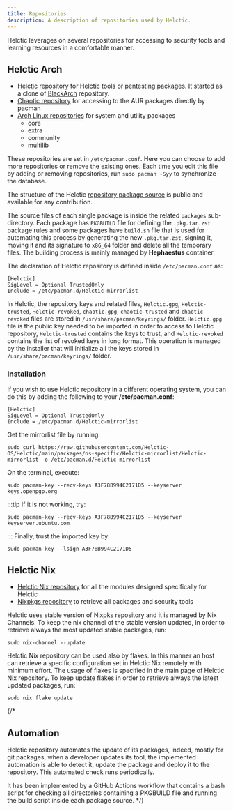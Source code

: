 ```yaml
---
title: Repositories
description: A description of repositories used by Helctic.
---
```


Helctic leverages on several repositories for accessing to security tools and learning resources in a comfortable manner.

## Helctic Arch
* [Helctic repository](https://github.com/Helctic-OS/Helctic) for Helctic tools or pentesting packages. It started as a clone of [BlackArch](https://github.com/BlackArch/blackarch) repository.
* [Chaotic repository](https://aur.chaotic.cx/) for accessing to the AUR packages directly by pacman
* [Arch Linux repositories](https://archlinux.org/packages/) for system and utility packages
  * core
  * extra
  * community
  * multilib

These repositories are set in `/etc/pacman.conf`. Here you can choose to add more repositories or remove the existing ones. Each time you edit this file by adding or removing repositories, run `sudo pacman -Syy` to synchronize the database.

The structure of the Helctic [repository package source](https://github.com/Helctic-OS/Helctic/packages) is public and available for any contribution.

The source files of each single package is inside the related `packages` sub-directory. Each package has `PKGBUILD` file for defining the `.pkg.tar.zst` package rules and some packages have `build.sh` file that is used for automating this process by generating the new `.pkg.tar.zst`, signing it, moving it and its signature to `x86_64` folder and delete all the temporary files.
The building process is mainly managed by **Hephaestus** container.

The declaration of Helctic repository is defined inside `/etc/pacman.conf` as:
```
[Helctic]
SigLevel = Optional TrustedOnly
Include = /etc/pacman.d/Helctic-mirrorlist
```
In Helctic, the repository keys and related files, `Helctic.gpg`, `Helctic-trusted`, `Helctic-revoked`, `chaotic.gpg`, `chaotic-trusted` and `chaotic-revoked` files are stored in `/usr/share/pacman/keyrings/` folder. `Helctic.gpg` file is the public key needed to be imported in order to access to Helctic repository, `Helctic-trusted` contains the keys to trust, and `Helctic-revoked` contains the list of revoked keys in long format.
This operation is managed by the installer that will initialize all the keys stored in `/usr/share/pacman/keyrings/` folder.

### Installation

If you wish to use Helctic repository in a different operating system, you can do this by adding the following to your **/etc/pacman.conf**:
```
[Helctic]
SigLevel = Optional TrustedOnly
Include = /etc/pacman.d/Helctic-mirrorlist
```
Get the mirrorlist file by running:
```
sudo curl https://raw.githubusercontent.com/Helctic-OS/Helctic/main/packages/os-specific/Helctic-mirrorlist/Helctic-mirrorlist -o /etc/pacman.d/Helctic-mirrorlist
```
On the terminal, execute:
```
sudo pacman-key --recv-keys A3F78B994C2171D5 --keyserver keys.openpgp.org
```
:::tip
If it is not working, try:
```
sudo pacman-key --recv-keys A3F78B994C2171D5 --keyserver keyserver.ubuntu.com
```
:::
Finally, trust the imported key by:
```
sudo pacman-key --lsign A3F78B994C2171D5
```

## Helctic Nix

* [Helctic Nix repository](https://github.com/Helctic-OS/Helctic-nix) for all the modules designed specifically for Helctic
* [Nixpkgs repository](https://github.com/NixOS/nixpkgs/) to retrieve all packages and security tools

Helctic uses stable version of Nixpks repository and it is managed by Nix Channels. To keep the nix channel of the stable version updated, in order to retrieve always the most updated stable packages, run:
```shell
sudo nix-channel --update
```

Helctic Nix repository can be used also by flakes. In this manner an host can retrieve a specific configuration set in Helctic Nix remotely with minimum effort. The usage of flakes is specified in the main page of Helctic Nix repository. To keep update flakes in order to retrieve always the latest updated packages, run:
```shell
sudo nix flake update
```

{/*
## Automation

Helctic repository automates the update of its packages, indeed, mostly for git packages, when a developer updates its tool, the implemented automation is able to detect it, update the package and deploy it to the repository. This automated check runs periodically.

It has been implemented by a GitHub Actions workflow that contains a bash script for checking all directories containing a PKGBUILD file and running the build script inside each package source.
*/}

<ImageComponent />
